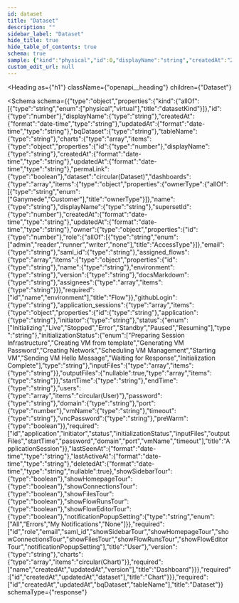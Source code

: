 ```yaml
---
id: dataset
title: "Dataset"
description: ""
sidebar_label: "Dataset"
hide_title: true
hide_table_of_contents: true
schema: true
sample: {"kind":"physical","id":0,"displayName":"string","createdAt":"2024-07-29T15:51:28.071Z","updatedAt":"2024-07-29T15:51:28.071Z","bqDataset":"string","tableName":"string","charts":[{"id":0,"displayName":"string","createdAt":"2024-07-29T15:51:28.071Z","updatedAt":"2024-07-29T15:51:28.071Z","permaLink":true,"dashboards":[{"ownerType":"Ganymede","name":"string","displayName":"string","supersetId":0,"createdAt":"2024-07-29T15:51:28.071Z","updatedAt":"2024-07-29T15:51:28.071Z","owner":{"id":0,"role":"admin","email":"string","saml_id":"string","assigned_flows":[{"id":"string","name":"string","environment":"string","version":"string","docsMarkdown":"string","assignees":["string"]}],"githubLogin":"string","application_sessions":[{"id":"string","application":"string","initiator":"string","status":"Initializing","initializationStatus":"Preparing Session Infrastructure","inputFiles":["string"],"outputFiles":["string"],"startTime":"string","endTime":"string","users":[null],"password":"string","domain":"string","port":0,"vmName":"string","timeout":"string","vncPassword":"string","preWarm":true}],"lastSeenAt":"2024-07-29T15:51:28.071Z","lastActiveAt":"2024-07-29T15:51:28.071Z","deletedAt":"2024-07-29T15:51:28.071Z","showSidebarTour":true,"showHomepageTour":true,"showConnectionsTour":true,"showFilesTour":true,"showFlowRunsTour":true,"showFlowEditorTour":true,"notificationPopupSetting":"All"},"version":"string","charts":[null]}]}]}
custom_edit_url: null
---
```



<Heading
  as={"h1"}
  className={"openapi__heading"}
  children={"Dataset"}
>
</Heading>





<Schema
  schema={{"type":"object","properties":{"kind":{"allOf":[{"type":"string","enum":["physical","virtual"],"title":"datasetKind"}]},"id":{"type":"number"},"displayName":{"type":"string"},"createdAt":{"format":"date-time","type":"string"},"updatedAt":{"format":"date-time","type":"string"},"bqDataset":{"type":"string"},"tableName":{"type":"string"},"charts":{"type":"array","items":{"type":"object","properties":{"id":{"type":"number"},"displayName":{"type":"string"},"createdAt":{"format":"date-time","type":"string"},"updatedAt":{"format":"date-time","type":"string"},"permaLink":{"type":"boolean"},"dataset":"circular(Dataset)","dashboards":{"type":"array","items":{"type":"object","properties":{"ownerType":{"allOf":[{"type":"string","enum":["Ganymede","Customer"],"title":"ownerType"}]},"name":{"type":"string"},"displayName":{"type":"string"},"supersetId":{"type":"number"},"createdAt":{"format":"date-time","type":"string"},"updatedAt":{"format":"date-time","type":"string"},"owner":{"type":"object","properties":{"id":{"type":"number"},"role":{"allOf":[{"type":"string","enum":["admin","reader","runner","writer","none"],"title":"AccessType"}]},"email":{"type":"string"},"saml_id":{"type":"string"},"assigned_flows":{"type":"array","items":{"type":"object","properties":{"id":{"type":"string"},"name":{"type":"string"},"environment":{"type":"string"},"version":{"type":"string"},"docsMarkdown":{"type":"string"},"assignees":{"type":"array","items":{"type":"string"}}},"required":["id","name","environment"],"title":"Flow"}},"githubLogin":{"type":"string"},"application_sessions":{"type":"array","items":{"type":"object","properties":{"id":{"type":"string"},"application":{"type":"string"},"initiator":{"type":"string"},"status":{"enum":["Initializing","Live","Stopped","Error","Standby","Paused","Resuming"],"type":"string"},"initializationStatus":{"enum":["Preparing Session Infrastructure","Creating VM from template","Generating VM Password","Creating Network","Scheduling VM Management","Starting VM","Sending VM Hello Message","Waiting for Response","Initialization Complete"],"type":"string"},"inputFiles":{"type":"array","items":{"type":"string"}},"outputFiles":{"nullable":true,"type":"array","items":{"type":"string"}},"startTime":{"type":"string"},"endTime":{"type":"string"},"users":{"type":"array","items":"circular(User)"},"password":{"type":"string"},"domain":{"type":"string"},"port":{"type":"number"},"vmName":{"type":"string"},"timeout":{"type":"string"},"vncPassword":{"type":"string"},"preWarm":{"type":"boolean"}},"required":["id","application","initiator","status","initializationStatus","inputFiles","outputFiles","startTime","password","domain","port","vmName","timeout"],"title":"ApplicationSession"}},"lastSeenAt":{"format":"date-time","type":"string"},"lastActiveAt":{"format":"date-time","type":"string"},"deletedAt":{"format":"date-time","type":"string","nullable":true},"showSidebarTour":{"type":"boolean"},"showHomepageTour":{"type":"boolean"},"showConnectionsTour":{"type":"boolean"},"showFilesTour":{"type":"boolean"},"showFlowRunsTour":{"type":"boolean"},"showFlowEditorTour":{"type":"boolean"},"notificationPopupSetting":{"type":"string","enum":["All","Errors","My Notifications","None"]}},"required":["id","role","email","saml_id","showSidebarTour","showHomepageTour","showConnectionsTour","showFilesTour","showFlowRunsTour","showFlowEditorTour","notificationPopupSetting"],"title":"User"},"version":{"type":"string"},"charts":{"type":"array","items":"circular(Chart)"}},"required":["name","createdAt","updatedAt","version"],"title":"Dashboard"}}},"required":["id","createdAt","updatedAt","dataset"],"title":"Chart"}}},"required":["id","createdAt","updatedAt","bqDataset","tableName"],"title":"Dataset"}}
  schemaType={"response"}
>
  
</Schema>
            